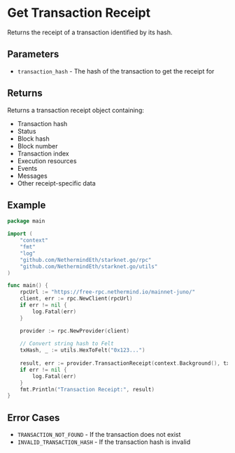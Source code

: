 # Get Transaction Receipt

Returns the receipt of a transaction identified by its hash.

## Parameters

- `transaction_hash` - The hash of the transaction to get the receipt for

## Returns

Returns a transaction receipt object containing:
- Transaction hash
- Status
- Block hash
- Block number
- Transaction index
- Execution resources
- Events
- Messages
- Other receipt-specific data

## Example

```go
package main

import (
	"context"
	"fmt"
	"log"
	"github.com/NethermindEth/starknet.go/rpc"
	"github.com/NethermindEth/starknet.go/utils"
)

func main() {
	rpcUrl := "https://free-rpc.nethermind.io/mainnet-juno/"
	client, err := rpc.NewClient(rpcUrl)
	if err != nil {
		log.Fatal(err)
	}

	provider := rpc.NewProvider(client)
	
	// Convert string hash to Felt
	txHash, _ := utils.HexToFelt("0x123...")
	
	result, err := provider.TransactionReceipt(context.Background(), txHash)
	if err != nil {
		log.Fatal(err)
	}
	fmt.Println("Transaction Receipt:", result)
}
```

## Error Cases

- `TRANSACTION_NOT_FOUND` - If the transaction does not exist
- `INVALID_TRANSACTION_HASH` - If the transaction hash is invalid 